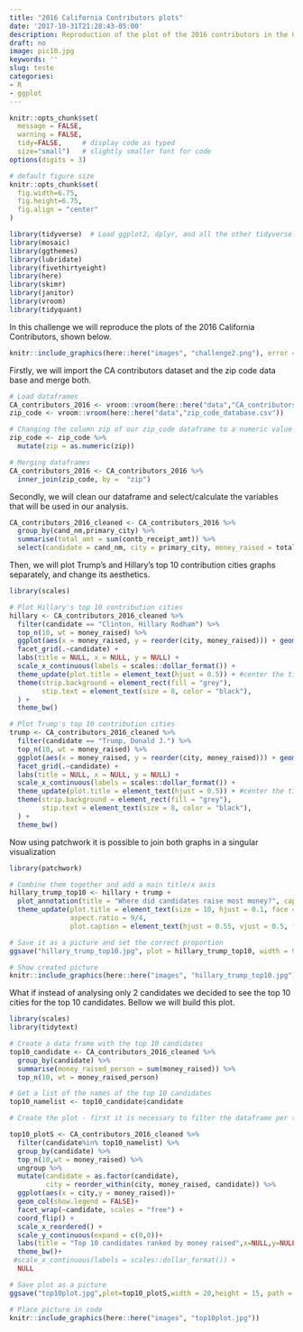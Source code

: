 ```yaml
---
title: "2016 California Contributors plots"
date: '2017-10-31T21:28:43-05:00'
description: Reproduction of the plot of the 2016 contributors in the United States
draft: no
image: pic10.jpg
keywords: ''
slug: teste
categories:
- R
- ggplot
---
```


```r
knitr::opts_chunk$set(
  message = FALSE, 
  warning = FALSE, 
  tidy=FALSE,     # display code as typed
  size="small")   # slightly smaller font for code
options(digits = 3)

# default figure size
knitr::opts_chunk$set(
  fig.width=6.75, 
  fig.height=6.75,
  fig.align = "center"
)
```


```r
library(tidyverse)  # Load ggplot2, dplyr, and all the other tidyverse packages
library(mosaic)
library(ggthemes)
library(lubridate)
library(fivethirtyeight)
library(here)
library(skimr)
library(janitor)
library(vroom)
library(tidyquant)
```


In this challenge we will reproduce the plots of the 2016 California Contributors, shown below.

```r

knitr::include_graphics(here::here("images", "challenge2.png"), error = FALSE)

```

Firstly, we will import the CA contributors dataset and the zip code data base and merge both.

```r

# Load dataframes
CA_contributors_2016 <- vroom::vroom(here::here("data","CA_contributors_2016.csv"))
zip_code <- vroom::vroom(here::here("data","zip_code_database.csv"))

# Changing the column zip of our zip_code dataframe to a numeric value
zip_code <- zip_code %>% 
  mutate(zip = as.numeric(zip))

# Merging dataframes
CA_contributors_2016 <- CA_contributors_2016 %>% 
  inner_join(zip_code, by =  "zip")

```

Secondly, we will clean our dataframe and select/calculate the variables that will be used in our analysis.

```r

CA_contributors_2016_cleaned <- CA_contributors_2016 %>%
  group_by(cand_nm,primary_city) %>% 
  summarise(total_amt = sum(contb_receipt_amt)) %>% 
  select(candidate = cand_nm, city = primary_city, money_raised = total_amt)

```

Then, we will plot Trump's and Hillary's top 10 contribution cities graphs separately, and change its aesthetics.

```r
library(scales)

# Plot Hillary's top 10 contribution cities
hillary <- CA_contributors_2016_cleaned %>%
  filter(candidate == "Clinton, Hillary Rodham") %>%
  top_n(10, wt = money_raised) %>% 
  ggplot(aes(x = money_raised, y = reorder(city, money_raised))) + geom_col(fill = "dodgerblue3") +   
  facet_grid(.~candidate) +
  labs(title = NULL, x = NULL, y = NULL) +
  scale_x_continuous(labels = scales::dollar_format()) + 
  theme_update(plot.title = element_text(hjust = 0.5)) + #center the title
  theme(strip.background = element_rect(fill = "grey"), 
        stip.text = element_text(size = 8, color = "black"),
  ) + 
  theme_bw()

# Plot Trump's top 10 contribution cities
trump <- CA_contributors_2016_cleaned %>%
  filter(candidate == "Trump, Donald J.") %>%
  top_n(10, wt = money_raised) %>% 
  ggplot(aes(x = money_raised, y = reorder(city, money_raised))) + geom_col(fill = "brown3") +   
  facet_grid(.~candidate) +
  labs(title = NULL, x = NULL, y = NULL) +
  scale_x_continuous(labels = scales::dollar_format()) + 
  theme_update(plot.title = element_text(hjust = 0.5)) + #center the title
  theme(strip.background = element_rect(fill = "grey"), 
        stip.text = element_text(size = 8, color = "black"),
  ) + 
  theme_bw()

```

Now using patchwork it is possible to join both graphs in a singular visualization

```r
library(patchwork)

# Combine them together and add a main title/x axis
hillary_trump_top10 <- hillary + trump +
  plot_annotation(title = "Where did candidates raise most money?", caption = "Amount Raised") 
  theme_update(plot.title = element_text(size = 10, hjust = 0.1, face = "bold"),
               aspect.ratio = 9/4,
               plot.caption = element_text(hjust = 0.55, vjust = 0.5, face = "bold"))

# Save it as a picture and set the correct proportion
ggsave("hillary_trump_top10.jpg", plot = hillary_trump_top10, width = 9, height = 4, path = here::here("images"))

# Show created picture
knitr::include_graphics(here::here("images", "hillary_trump_top10.jpg"))

```  

What if instead of analysing only 2 candidates we decided to see the top 10 cities for the top 10 candidates. Bellow we will build this plot.

```r
library(scales)
library(tidytext)

# Create a data frame with the top 10 candidates
top10_candidate <- CA_contributors_2016_cleaned %>% 
  group_by(candidate) %>% 
  summarise(money_raised_person = sum(money_raised)) %>% 
  top_n(10, wt = money_raised_person) 

# Get a list of the names of the top 10 candidates
top10_namelist <- top10_candidate$candidate

# Create the plot - first it is necessary to filter the dataframe per top10 candidates, then find the top 10 cities and then insert it in ggplot

top10_plotS <- CA_contributors_2016_cleaned %>% 
  filter(candidate%in% top10_namelist) %>%
  group_by(candidate) %>% 
  top_n(10,wt = money_raised) %>%
  ungroup %>% 
  mutate(candidate = as.factor(candidate),
         city = reorder_within(city, money_raised, candidate)) %>% 
  ggplot(aes(x = city,y = money_raised))+
  geom_col(show.legend = FALSE)+
  facet_wrap(~candidate, scales = "free") +
  coord_flip() +
  scale_x_reordered() +
  scale_y_continuous(expand = c(0,0))+ 
  labs(title = "Top 10 candidates ranked by money raised",x=NULL,y=NULL) +
  theme_bw()+
 #scale_x_continuous(labels = scales::dollar_format()) +
  NULL

# Save plot as a picture
ggsave("top10plot.jpg",plot=top10_plotS,width = 20,height = 15, path = here::here("images"))

# Place picture in code
knitr::include_graphics(here::here("images", "top10plot.jpg"))

```
